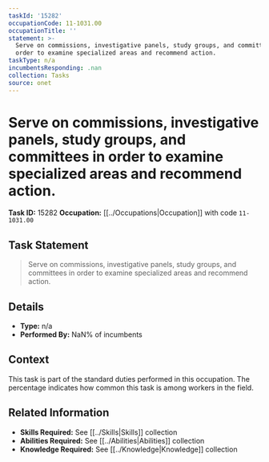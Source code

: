 ```yaml
---
taskId: '15282'
occupationCode: 11-1031.00
occupationTitle: ''
statement: >-
  Serve on commissions, investigative panels, study groups, and committees in
  order to examine specialized areas and recommend action.
taskType: n/a
incumbentsResponding: .nan
collection: Tasks
source: onet
---
```

# Serve on commissions, investigative panels, study groups, and committees in order to examine specialized areas and recommend action.

**Task ID:** 15282
**Occupation:** [[../Occupations|Occupation]] with code `11-1031.00`

## Task Statement

> Serve on commissions, investigative panels, study groups, and committees in order to examine specialized areas and recommend action.

## Details

- **Type:** n/a
- **Performed By:** NaN% of incumbents

## Context

This task is part of the standard duties performed in this occupation. The percentage indicates how common this task is among workers in the field.

## Related Information

- **Skills Required:** See [[../Skills|Skills]] collection
- **Abilities Required:** See [[../Abilities|Abilities]] collection
- **Knowledge Required:** See [[../Knowledge|Knowledge]] collection
